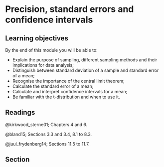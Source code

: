 # Precision, standard errors and confidence intervals

## Learning objectives {-}

By the end of this module you will be able to:

- Explain the purpose of sampling, different sampling methods and their implications for data analysis;
- Distinguish between standard deviation of a sample and standard error of a mean;
- Recognise the importance of the central limit theorem;
- Calculate the standard error of a mean;
- Calculate and interpret confidence intervals for a mean;
- Be familiar with the t-distribution and when to use it.

## Readings {-}

@kirkwood_sterne01; Chapters 4 and 6.

@bland15; Sections 3.3 and 3.4, 8.1 to 8.3.

@juul_frydenberg14; Sections 11.5 to 11.7.

## Section
